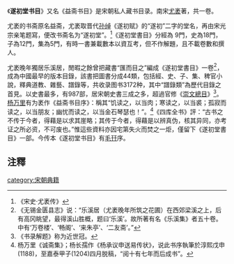 《'''遂初堂书目'''》又名《益斋书目》是宋朝私人藏书目录。南宋[[尤袤|尤袤]]著，共一卷。

尤袤的书斋原名益斋，尤袤取晋代[[孙绰|孙绰]]《遂初赋》的“遂初”二字的堂名，再由宋光宗亲笔题寫，便改书斋名为“遂初堂”。<ref>《宋史·尤袤传》</ref>《遂初堂書目》分經為 9門，史為18門，子為12門，集為5門，有時一書兼載數本以資互考，但不作解題，且不載卷數和撰人。

尤袤晚年獨居乐溪居，閒暇之餘曾把藏書“匯而目之”編成《遂初堂書目》一卷<ref>《无锡金匮县志》说：“乐溪居（尤袤晚年所筑之花圃）在西郊梁溪之上，后有高冈眺望，最得溪山胜概，题曰‘乐溪’。故所著有名《乐溪集》者五十卷。中有‘万卷楼’、‘畅阁’、‘来朱亭’、‘二友斋’。”</ref>，成為中國最早的版本目錄，該書把圖書分成44類，包括經、史、子、集、稗官小說，釋典道教、雜藝、譜錄等，共收录图书3172种，其中“譜錄類”為歷代目錄之首見。以史書最多，有987部，居宋朝史書三成之多，超過官修《[[崇文總目|崇文總目]]》<ref>《书录解题》称为近世冠。</ref>。[[杨万里|杨万里]]有为袤作《益斋书目序》：稱其“饥读之，以当肉；寒读之，以当裘；孤寂而读之，以当朋友；幽忧而读之，以当金石琴瑟也！”。<ref>杨万里《诚斋集》；杨长孺作《杨承议申送易传状》，说此书序執筆於淳熙戊申(1188)，至嘉泰甲子(1204)四月脱稿，“阅十有七年而后成书”。</ref>《四库全书》評：“古书之不传于今者，得藉是以求其崖略；其传于今者，得藉是以辨真伪，核其异同，亦考证之所必资，不可废也。”惟這些資料亦因宅第失火而焚之一炬，僅留下《遂初堂書目》一部。今传本《遂初堂书目》有[[毛幵|毛幵]]序。

== 注釋 ==
{{reflist}}
{{wikisource|遂初堂書目 (四庫全書本)}}
[[category:宋朝典籍|category:宋朝典籍]]